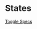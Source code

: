 <Meta title="Components/Form > Toggle/States"/>

# States

[Toggle Specs](https://docs.google.com/spreadsheets/d/12CnZaSuHy-uu-BUm5J268K43Vg9oHMw-pZ3-Inw67Sk/edit?usp=sharing)